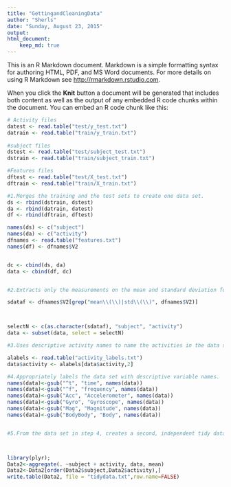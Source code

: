 ```yaml
---
title: "GettingandCleaningData"
author: "Sherls"
date: "Sunday, August 23, 2015"
output:   
html_document:
    keep_md: true
---
```


This is an R Markdown document. Markdown is a simple formatting syntax for authoring HTML, PDF, and MS Word documents. For more details on using R Markdown see <http://rmarkdown.rstudio.com>.

When you click the **Knit** button a document will be generated that includes both content as well as the output of any embedded R code chunks within the document. You can embed an R code chunk like this:

```r
# Activity files
datest <- read.table("test/y_test.txt")
datrain <- read.table("train/y_train.txt")
 
#subject files
dstest <- read.table("test/subject_test.txt")
dstrain <- read.table("train/subject_train.txt")

#Features files
dftest <- read.table("test/X_test.txt")
dftrain <- read.table("train/X_train.txt")

#1.Merges the training and the test sets to create one data set.
ds <- rbind(dstrain, dstest)
da <- rbind(datrain, datest)
df <- rbind(dftrain, dftest)

names(ds) <- c("subject")
names(da) <- c("activity")
dfnames <- read.table("features.txt")
names(df) <- dfnames$V2


dc <- cbind(ds, da)
data <- cbind(df, dc)


#2.Extracts only the measurements on the mean and standard deviation for each measurement

sdataf <- dfnames$V2[grep("mean\\(\\)|std\\(\\)", dfnames$V2)]



selectN <- c(as.character(sdataf), "subject", "activity")
data <- subset(data, select = selectN)

#3.Uses descriptive activity names to name the activities in the data set

alabels <- read.table("activity_labels.txt")
data$activity <- alabels[data$activity,2]

#4.Appropriately labels the data set with descriptive variable names. 
names(data)<-gsub("^t", "time", names(data))
names(data)<-gsub("^f", "frequency", names(data))
names(data)<-gsub("Acc", "Accelerometer", names(data))
names(data)<-gsub("Gyro", "Gyroscope", names(data))
names(data)<-gsub("Mag", "Magnitude", names(data))
names(data)<-gsub("BodyBody", "Body", names(data))


#5.From the data set in step 4, creates a second, independent tidy data set with the average of each variable for each activity and each subject.



library(plyr);
Data2<-aggregate(. ~subject + activity, data, mean)
Data2<-Data2[order(Data2$subject,Data2$activity),]
write.table(Data2, file = "tidydata.txt",row.name=FALSE)


```
